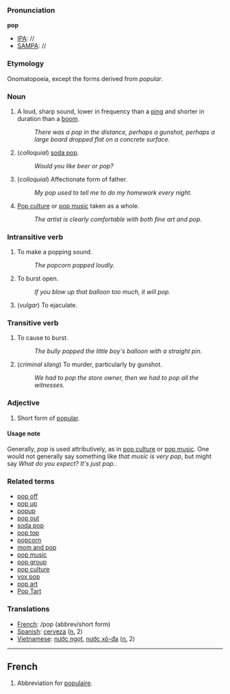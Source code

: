 ===Pronunciation===

'''pop'''
*[[IPA]]: //
*[[SAMPA]]: //
===Etymology===
Onomatopoeia, except the forms derived from ''popular''.

===Noun===

# A loud, sharp sound, lower in frequency than a [[ping]] and shorter in duration than a [[boom]].
#:  ''There was a pop in the distance, perhaps a gunshot, perhaps a large board dropped flat on a concrete surface.''
# (''colloquial'') [[soda pop]].
#: ''Would you like beer or pop?''
# (''colloquial'') Affectionate form of father.
#: ''My pop used to tell me to do my homework every night.''
# [[Pop culture]] or [[pop music]] taken as a whole.
#: ''The artist is clearly comfortable with both fine art and pop.''

===Intransitive verb===

# To make a popping sound.
#: ''The popcorn popped loudly.''
# To burst open.
#: ''If you blow up that balloon too much, it will pop.''
# (''vulgar'') To ejaculate.

===Transitive verb===

# To cause to burst.
#: ''The bully popped the little boy's balloon with a straight pin.''
# (''criminal slang'') To murder, particularly by gunshot.
#: ''We had to pop the store owner, then we had to pop all the witnesses.''

===Adjective===

# Short form of [[popular]].

====Usage note====
Generally, ''pop'' is used attributively, as in [[pop culture]] or [[pop music]].  One would not generally say something like ''that music is very pop'', but might say ''What do you expect?  It's just pop.''.

===Related terms===
*[[pop off]]
*[[pop up]]
*[[popup]]
*[[pop out]]
*[[soda pop]]
*[[pop top]]
*[[popcorn]]
*[[mom and pop]]
*[[pop music]]
*[[pop group]]
*[[pop culture]]
*[[vox pop]]
*[[pop art]]
*[[Pop Tart]]

===Translations===

*[[French]]: /pop (abbrev/short form)
*[[Spanish]]: [[cerveza]] ([[#Noun|n.]] 2)
*[[Vietnamese]]: [[nước ngọt]], [[nước xô-đa]] ([[#Noun|n.]] 2)

----

==French==

# Abbreviation for [[populaire]].